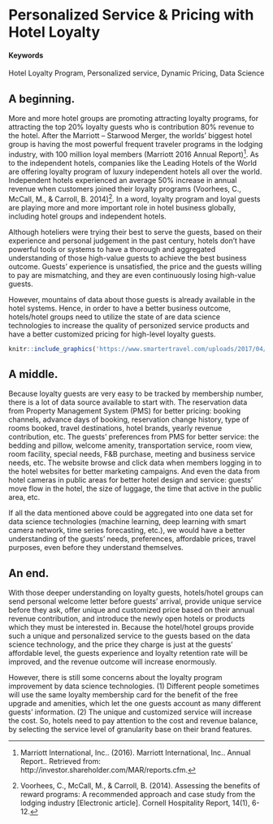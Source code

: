 
# Personalized Service & Pricing with Hotel Loyalty {#PSP-HotelLoyalty}

#### Keywords

Hotel Loyalty Program, Personalized service, Dynamic Pricing, Data Science

## A beginning.

More and more hotel groups are promoting attracting loyalty programs, for attracting the top 20% loyalty guests who is contribution 80% revenue to the hotel. After the Marriott – Starwood Merger, the worlds’ biggest hotel group is having the most powerful frequent traveler programs in the lodging industry, with 100 million loyal members (Marriott 2016 Annual Report)[^marnote]. As to the independent hotels, companies like the Leading Hotels of the World are offering loyalty program of luxury independent hotels all over the world. Independent hotels experienced an average 50% increase in annual revenue when customers joined their loyalty programs (Voorhees, C., McCall, M., & Carroll, B. 2014)[^voonote]. In a word, loyalty program and loyal guests are playing more and more important role in hotel business globally, including hotel groups and independent hotels. 

Although hoteliers were trying their best to serve the guests, based on their experience and personal judgement in the past century, hotels don’t have powerful tools or systems to have a thorough and aggregated understanding of those high-value guests to achieve the best business outcome. Guests’ experience is unsatisfied, the price and the guests willing to pay are mismatching, and they are even continuously losing high-value guests. 

However, mountains of data about those guests is already available in the hotel systems. Hence, in order to have a better business outcome, hotels/hotel groups need to utilize the state of are data science technologies to increase the quality of personized service products and have a better customized pricing for high-level loyalty guests.  

<!-- ...or include images directly from the web. Cite your sources! -->
```r
knitr::include_graphics('https://www.smartertravel.com/uploads/2017/04/Ed-Choice-Hotel-Rewards-1024x768.jpg')
```


## A middle.

Because loyalty guests are very easy to be tracked by membership number, there is a lot of data source available to start with. The reservation data from Property Management System (PMS) for better pricing: booking channels, advance days of booking, reservation change history, type of rooms booked, travel destinations, hotel brands, yearly revenue contribution, etc. The guests’ preferences from PMS for better service: the bedding and pillow, welcome amenity, transportation service, room view, room facility, special needs, F&B purchase, meeting and business service needs, etc. The website browse and click data when members logging in to the hotel websites for better marketing campaigns. And even the data from hotel cameras in public areas for better hotel design and service: guests’ move flow in the hotel, the size of luggage, the time that active in the public area, etc. 


If all the data mentioned above could be aggregated into one data set for data science technologies (machine learning, deep learning with smart camera network, time series forecasting, etc.), we would have a better understanding of the guests’ needs, preferences, affordable prices, travel purposes, even before they understand themselves. 


## An end.

With those deeper understanding on loyalty guests, hotels/hotel groups can send personal welcome letter before guests’ arrival, provide unique service before they ask, offer unique and customized price based on their annual revenue contribution, and introduce the newly open hotels or products which they must be interested in. Because the hotel/hotel groups provide such a unique and personalized service to the guests based on the data science technology, and the price they charge is just at the guests’ affordable level, the guests experience and loyalty retention rate will be improved, and the revenue outcome will increase enormously. 

However, there is still some concerns about the loyalty program improvement by data science technologies. (1) Different people sometimes will use the same loyalty membership card for the benefit of the free upgrade and amenities, which let the one guests account as many different guests’ information. (2) The unique and customized service will increase the cost. So, hotels need to pay attention to the cost and revenue balance, by selecting the service level of granularity base on their brand features. 

[^marnote]:Marriott International, Inc.. (2016). Marriott International, Inc.. Annual Report.. Retrieved from: http://investor.shareholder.com/MAR/reports.cfm.

[^voonote]:Voorhees, C., McCall, M., & Carroll, B. (2014). Assessing the benefits of reward programs: A recommended approach and case study from the lodging industry [Electronic article]. Cornell Hospitality Report, 14(1), 6-12.
